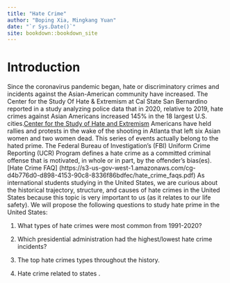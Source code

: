 ```yaml
--- 
title: "Hate Crime"
author: "Boping Xia, Mingkang Yuan"
date: "`r Sys.Date()`"
site: bookdown::bookdown_site
---
```


# Introduction
Since the coronavirus pandemic began, hate or discriminatory crimes and incidents against the Asian-American community have increased. The Center for the Study Of Hate & Extremism at Cal State San Bernardino reported in a study analyzing police data that in 2020, relative to 2019, hate crimes against Asian Americans increased 145% in the 18 largest U.S. cities.[Center for the Study of Hate and Extremism](https://www.csusb.edu/hate-and-extremism-center) Americans have held rallies and protests in the wake of the shooting in Atlanta that left six Asian women and two women dead. This series of events actually belong to the hated prime. The Federal Bureau of Investigation's (FBI) Uniform Crime Reporting (UCR) Program defines a hate crime as a committed criminal offense that is motivated, in whole or in part,  by the offender's bias(es).[Hate Crime FAQ] (https://s3-us-gov-west-1.amazonaws.com/cg-d4b776d0-d898-4153-90c8-8336f86bdfec/hate_crime_faqs.pdf) As international students studying in the United States, we are curious about the historical trajectory, structure, and causes of hate crimes in the United States because this topic is very important to us (as it relates to our life safety).  We will propose the following questions to study hate prime in the United States:

1. What types of hate crimes were most common from 1991-2020?

2. Which presidential administration had the highest/lowest hate crime incidents?

3. The top hate crimes types throughout the history.

4. Hate crime related to states .
